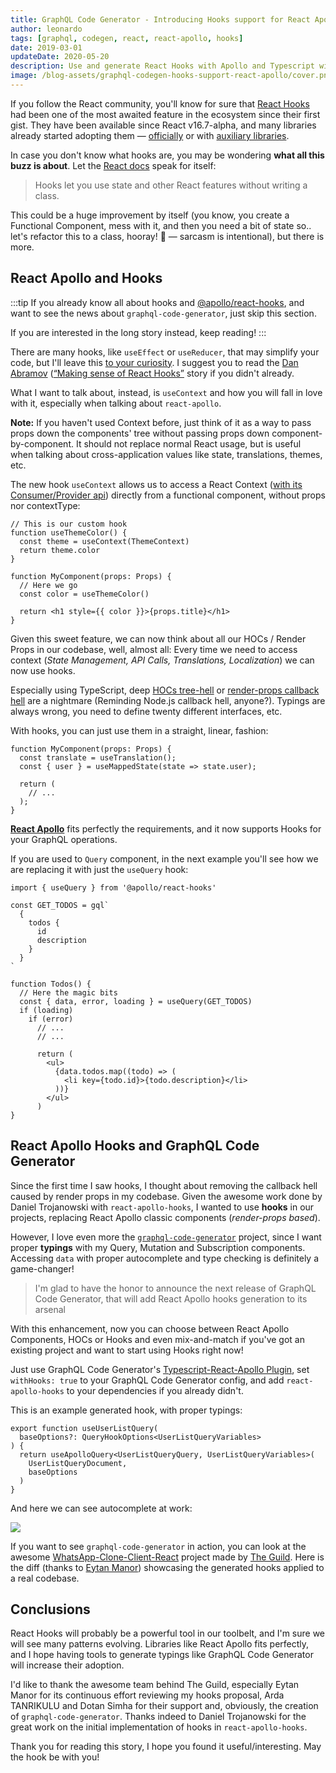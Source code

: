 ```yaml
---
title: GraphQL Code Generator - Introducing Hooks support for React Apollo plugin
author: leonardo
tags: [graphql, codegen, react, react-apollo, hooks]
date: 2019-03-01
updateDate: 2020-05-20
description: Use and generate React Hooks with Apollo and Typescript with the new version of GraphQL Code Generator.
image: /blog-assets/graphql-codegen-hooks-support-react-apollo/cover.png
---
```



<Article />

If you follow the React community, you'll know for sure that [React Hooks](https://reactjs.org/docs/hooks-intro.html) had been one of the most awaited feature in the ecosystem since their first gist. They have been available since React v16.7-alpha, and many libraries already started adopting them — [officially](https://react.i18next.com/latest/usetranslation-hook) or with [auxiliary libraries](https://github.com/facebookincubator/redux-react-hook).

<YouTube youTubeId="dpw9EHDh2bM" />

In case you don't know what hooks are, you may be wondering **what all this buzz is about**. Let the [React docs](https://reactjs.org/docs/hooks-intro.html) speak for itself:

> Hooks let you use state and other React features without writing a class.

This could be a huge improvement by itself (you know, you create a Functional Component, mess with it, and then you need a bit of state so.. let's refactor this to a class, hooray! 🎉 — sarcasm is intentional), but there is more.

# React Apollo and Hooks

:::tip
If you already know all about hooks and [@apollo/react-hooks](https://apollographql.com/docs/react/api/react-hooks), and want to see the news about `graphql-code-generator`, just skip this section.

If you are interested in the long story instead, keep reading!
:::

There are many hooks, like `useEffect` or `useReducer`, that may simplify your code, but I'll leave this [to your curiosity](https://reactjs.org/docs/hooks-overview.html). I suggest you to read the [Dan Abramov](https://twitter.com/dan_abramov) ([“Making sense of React Hooks”](https://medium.com/@dan_abramov/making-sense-of-react-hooks-fdbde8803889) story if you didn't already.

What I want to talk about, instead, is `useContext` and how you will fall in love with it, especially when talking about `react-apollo`.

**Note:** If you haven't used Context before, just think of it as a way to pass props down the components' tree without passing props down component-by-component.
It should not replace normal React usage, but is useful when talking about cross-application values like state, translations, themes, etc.

The new hook `useContext` allows us to access a React Context ([with its Consumer/Provider api](https://reactjs.org/docs/context.html)) directly from a functional component, without props nor contextType:

```tsx
// This is our custom hook
function useThemeColor() {
  const theme = useContext(ThemeContext)
  return theme.color
}

function MyComponent(props: Props) {
  // Here we go
  const color = useThemeColor()

  return <h1 style={{ color }}>{props.title}</h1>
}
```

Given this sweet feature, we can now think about all our HOCs / Render Props in our codebase, well, almost all: Every time we need to access context (_State Management, API Calls, Translations, Localization_) we can now use hooks.

Especially using TypeScript, deep [HOCs tree-hell](https://reddit.com/r/reactjs/comments/85h93f/higher_order_component_hell) or [render-props callback hell](https://medium.com/@ntgard/why-i-dont-use-render-props-in-react-10f18abdff11) are a nightmare (Reminding Node.js callback hell, anyone?). Typings are always wrong, you need to define twenty different interfaces, etc.

With hooks, you can just use them in a straight, linear, fashion:

```tsx
function MyComponent(props: Props) {
  const translate = useTranslation();
  const { user } = useMappedState(state => state.user);

  return (
    // ...
  );
}
```

[**React Apollo**](https://github.com/apollographql/react-apollo) fits perfectly the requirements, and it now supports Hooks for your GraphQL operations.

If you are used to `Query` component, in the next example you'll see how we are replacing it with just the `useQuery` hook:

```tsx
import { useQuery } from '@apollo/react-hooks'

const GET_TODOS = gql`
  {
    todos {
      id
      description
    }
  }
`

function Todos() {
  // Here the magic bits
  const { data, error, loading } = useQuery(GET_TODOS)
  if (loading)
    if (error)
      // ...
      // ...

      return (
        <ul>
          {data.todos.map((todo) => (
            <li key={todo.id}>{todo.description}</li>
          ))}
        </ul>
      )
}
```

# React Apollo Hooks and GraphQL Code Generator

Since the first time I saw hooks, I thought about removing the callback hell caused by render props in my codebase. Given the awesome work done by Daniel Trojanowski with `react-apollo-hooks`, I wanted to use **hooks** in our projects, replacing React Apollo classic components (_render-props based_).

However, I love even more the [`graphql-code-generator`](https://graphql-code-generator.com/) project, since I want proper **typings** with my Query, Mutation and Subscription components. Accessing `data` with proper autocomplete and type checking is definitely a game-changer!

> I'm glad to have the honor to announce the next release of GraphQL Code Generator, that will add React Apollo hooks generation to its arsenal

With this enhancement, now you can choose between React Apollo Components, HOCs or Hooks and even mix-and-match if you've got an existing project and want to start using Hooks right now!

Just use GraphQL Code Generator's [Typescript-React-Apollo Plugin](https://graphql-code-generator.com/docs/plugins/typescript-react-apollo), set `withHooks: true` to your GraphQL Code Generator config, and add `react-apollo-hooks` to your dependencies if you already didn't.

This is an example generated hook, with proper typings:

```tsx
export function useUserListQuery(
  baseOptions?: QueryHookOptions<UserListQueryVariables>
) {
  return useApolloQuery<UserListQueryQuery, UserListQueryVariables>(
    UserListQueryDocument,
    baseOptions
  )
}
```

And here we can see autocomplete at work:

![](/blog-assets/graphql-codegen-hooks-support-react-apollo/vscode.png)

If you want to see `graphql-code-generator` in action, you can look at the awesome [WhatsApp-Clone-Client-React](https://github.com/Urigo/WhatsApp-Clone-Client-React) project made by [The Guild](https://the-guild.dev). Here is the diff (thanks to [Eytan Manor](https://medium.com/u/5a6962cd709e)) showcasing the generated hooks applied to a real codebase.

## Conclusions

React Hooks will probably be a powerful tool in our toolbelt, and I'm sure we will see many patterns evolving. Libraries like React Apollo fits perfectly, and I hope having tools to generate typings like GraphQL Code Generator will increase their adoption.

I'd like to thank the awesome team behind The Guild, especially Eytan Manor for its continuous effort reviewing my hooks proposal, Arda TANRIKULU and Dotan Simha for their support and, obviously, the creation of `graphql-code-generator`. Thanks indeed to Daniel Trojanowski for the great work on the initial implementation of hooks in `react-apollo-hooks`.

Thank you for reading this story, I hope you found it useful/interesting.
May the hook be with you!
